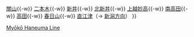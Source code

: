 {{鐵道路線
| 模板名稱 = 妙高躍馬線
| 名稱 = [[File:Echigo-TOKImeki logomark.svg|40px|社章]] <small>[[越後心動鐵道]]</small> [[妙高躍馬線]]
| 代表色 = #35c98e
| 車站列表 = （[[Template:北信濃線|長野方向]]←）[[妙高高原站|妙高高原]]{{-w}} [[關山站 (日本)|關山]]{{-w}} [[二本木站|二本木]]{{-w}} [[新井站 (新潟縣)|新井]]{{-w}} [[北新井站|北新井]]{{-w}} [[上越妙高站|上越妙高]]{{-w}} [[南高田站|南高田]]{{-w}} [[高田站 (新潟縣)|高田]]{{-w}} [[春日山站|春日山]]{{-w}} [[直江津站|直江津]]（→ [[Template:信越本線 (新潟地區)|新潟方向]]）
}}
<noinclude>
[[Category:越後心動鐵道路線模板|Myōkō Haneuma Line]]
</noinclude>